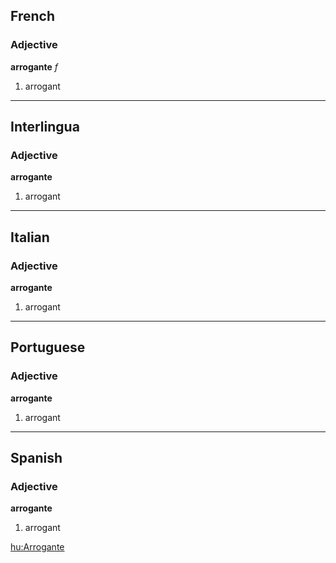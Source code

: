 ==French==
===Adjective===
'''arrogante''' ''f''

#arrogant

----
==Interlingua==
===Adjective===
'''arrogante'''

#arrogant

----
==Italian==
===Adjective===
'''arrogante'''

#arrogant

----
==Portuguese==
===Adjective===
'''arrogante'''

#arrogant

----
==Spanish==
===Adjective===
'''arrogante'''

#arrogant

[[hu:Arrogante]]